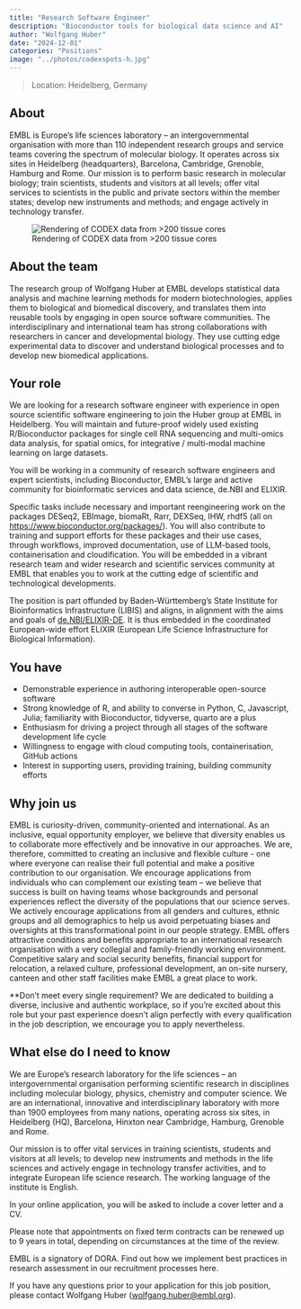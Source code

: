 ```yaml
---
title: "Research Software Engineer"
description: "Bioconductor tools for biological data science and AI"
author: "Wolfgang Huber"
date: "2024-12-01"
categories: "Positions"
image: "../photos/codexspots-h.jpg"
---
```


> Location: Heidelberg, Germany\
<!--
> Staff Category: 4, 5, 6 depending on experience and qualifications\
> Contract duration: until 12/2026\
> Job ad at EMBL HR site: <https://www.embl.org/jobs/position/HD02682>\
-->

## About

::: {layout="[[77,23]]"}

EMBL is Europe’s life sciences laboratory – an intergovernmental organisation with more than 110 independent research groups and service teams covering the spectrum of molecular biology. It operates across six sites in Heidelberg (headquarters), Barcelona, Cambridge, Grenoble, Hamburg and Rome. Our mission is to perform basic research in molecular biology; train scientists, students and visitors at all levels; offer vital services to scientists in the public and private sectors within the member states; develop new instruments and methods; and engage actively in technology transfer.


![Rendering of CODEX data from >200 tissue cores](../photos/codexspots-v.jpg)

:::

## About the team 

The research group of Wolfgang Huber at EMBL develops statistical data analysis and machine learning methods for modern biotechnologies, applies them to biological and biomedical discovery, and translates them into reusable tools by engaging in open source software communities. The interdisciplinary and international team has strong collaborations with researchers in cancer and developmental biology. They use cutting edge experimental data to discover and understand biological processes and to develop new biomedical applications. 


## Your role

We are looking for a research software engineer with experience in open source scientific software engineering to join the Huber group at EMBL in Heidelberg. You will maintain and future-proof widely used existing R/Bioconductor packages for single cell RNA sequencing and multi-omics data analysis, for spatial omics, for integrative / multi-modal machine learning on large datasets.

You will be working in a community of research software engineers and expert scientists, including Bioconductor, EMBL’s large and active community for bioinformatic services and data science, de.NBI and ELIXIR.

Specific tasks include necessary and important reengineering work on the packages DESeq2, EBImage, biomaRt, Rarr, DEXSeq, IHW, rhdf5 (all on <https://www.bioconductor.org/packages/>). You will also contribute to training and support efforts for these packages and their use cases, through workflows, improved documentation, use of LLM-based tools, containerisation and cloudification. You will be embedded in a vibrant research team and wider research and scientific services community at EMBL that enables you to work at the cutting edge of scientific and technological developments.

The position is part offunded by Baden-Württemberg’s State Institute for Bioinformatics Infrastructure (LIBIS) and aligns, in alignment with the aims and goals of [de.NBI/ELIXIR-DE](https://www.denbi.de). It is thus embedded in the coordinated European-wide effort ELIXIR (European Life Science Infrastructure for Biological Information).


## You have

- Demonstrable experience in authoring interoperable open-source software
- Strong knowledge of R, and ability to converse in Python, C, Javascript, Julia; familiarity with Bioconductor, tidyverse, quarto are a plus
- Enthusiasm for driving a project through all stages of the software development life cycle
- Willingness to engage with cloud computing tools, containerisation, GitHub actions 
- Interest in supporting users, providing training, building community efforts


## Why join us

EMBL is curiosity-driven, community-oriented and international. As an inclusive, equal opportunity employer, we believe that diversity enables us to collaborate more effectively and be innovative in our approaches. We are, therefore, committed to creating an inclusive and flexible culture - one where everyone can realise their full potential and make a positive contribution to our organisation. 
We encourage applications from individuals who can complement our existing team – we believe that success is built on having teams whose backgrounds and personal experiences reflect the diversity of the populations that our science serves. We actively encourage applications from all genders and cultures, ethnic groups and all demographics to help us avoid perpetuating biases and oversights at this transformational point in our people strategy.
EMBL offers attractive conditions and benefits appropriate to an international research organisation with a very collegial and family-friendly working environment. Competitive salary and social security benefits, financial support for relocation, a relaxed culture, professional development, an on-site nursery, canteen and other staff facilities make EMBL a great place to work.

**Don’t meet every single requirement? We are dedicated to building a diverse, inclusive and authentic workplace, so if you’re excited about this role but your past experience doesn’t align perfectly with every qualification in the job description, we encourage you to apply nevertheless.

## What else do I need to know

We are Europe’s research laboratory for the life sciences – an intergovernmental organisation performing scientific research in disciplines including molecular biology, physics, chemistry and computer science. We are an international, innovative and interdisciplinary laboratory with more than 1900 employees from many nations, operating across six sites, in Heidelberg (HQ), Barcelona, Hinxton near Cambridge, Hamburg, Grenoble and Rome.

Our mission is to offer vital services in training scientists, students and visitors at all levels; to develop new instruments and methods in the life sciences and actively engage in technology transfer activities, and to integrate European life science research. The working language of the institute is English.

In your online application, you will be asked to include a cover letter and a CV. 

Please note that appointments on fixed term contracts can be renewed up to 9 years in total, depending on circumstances at the time of the review.

EMBL is a signatory of DORA. Find out how we implement best practices in research assessment in our recruitment processes here.

<!--Please apply online through: www.embl.org/jobs-->

If you have any questions prior to your application for this job position, please contact Wolfgang Huber (<wolfgang.huber@embl.org>).


 
